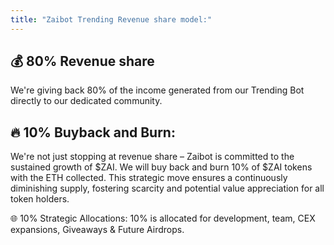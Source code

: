 ```yaml
---
title: "Zaibot Trending Revenue share model:"
---
```


## 💰 80% Revenue share

We're giving back 80% of the income generated from our Trending Bot directly to our dedicated community.

## 🔥 10% Buyback and Burn:

We're not just stopping at revenue share – Zaibot is committed to the sustained growth of $ZAI. We will buy back and burn 10% of $ZAI tokens with the ETH collected. This strategic move ensures a continuously diminishing supply, fostering scarcity and potential value appreciation for all token holders.

🌐 10% Strategic Allocations: 10% is allocated for development, team, CEX expansions, Giveaways & Future Airdrops.
